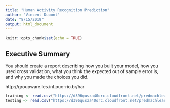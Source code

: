 ```yaml
---
title: "Human Activity Recognition Prediction"
author: "Vincent Dupont"
date: "8/15/2019"
output: html_document
---
```


```r
knitr::opts_chunk$set(echo = TRUE)
```

## Executive Summary

You should create a report describing how you built your model, how you used cross validation, what you think the expected out of sample error is, and why you made the choices you did. 

http://groupware.les.inf.puc-rio.br/har

```r
training <- read.csv("https://d396qusza40orc.cloudfront.net/predmachlearn/pml-training.csv", header=T)
testing <- read.csv("https://d396qusza40orc.cloudfront.net/predmachlearn/pml-testing.csv", header=T)
```

